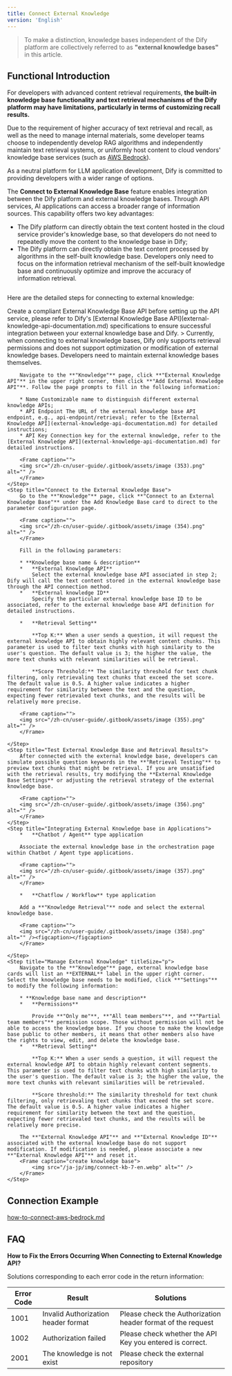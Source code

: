 ```yaml
---
title: Connect External Knowledge
version: 'English'
---
```


> To make a distinction, knowledge bases independent of the Dify platform are collectively referred to as **"external knowledge bases"** in this article.

## Functional Introduction

For developers with advanced content retrieval requirements, **the built-in knowledge base functionality and text retrieval mechanisms of the Dify platform may have limitations, particularly in terms of customizing recall results.**

Due to the requirement of higher accuracy of text retrieval and recall, as well as the need to manage internal materials, some developer teams choose to independently develop RAG algorithms and independently maintain text retrieval systems, or uniformly host content to cloud vendors' knowledge base services (such as [AWS Bedrock](https://aws.amazon.com/bedrock/)).

As a neutral platform for LLM application development, Dify is committed to providing developers with a wider range of options.

The **Connect to External Knowledge Base** feature enables integration between the Dify platform and external knowledge bases. Through API services, AI applications can access a broader range of information sources. This capability offers two key advantages:

* The Dify platform can directly obtain the text content hosted in the cloud service provider's knowledge base, so that developers do not need to repeatedly move the content to the knowledge base in Dify;
* The Dify platform can directly obtain the text content processed by algorithms in the self-built knowledge base. Developers only need to focus on the information retrieval mechanism of the self-built knowledge base and continuously optimize and improve the accuracy of information retrieval.

<Frame caption="Principle of external knowledge base connection">
  <img src="/zh-cn/user-guide/.gitbook/assets/image (1) (1).png" alt="" />
</Frame>

Here are the detailed steps for connecting to external knowledge:

<Steps>
    <Step title="Create a Compliant External Knowledge Base API" titleSize="h2" >
        Create a compliant External Knowledge Base API before setting up the API service, please refer to Dify's [External Knowledge Base API](external-knowledge-api-documentation.md) specifications to ensure successful integration between your external knowledge base and Dify.
    </Step>
    <Step title="Add External Knowledge API">
        > Currently, when connecting to external knowledge bases, Dify only supports retrieval permissions and does not support optimization or modification of external knowledge bases. Developers need to maintain external knowledge bases themselves.

        Navigate to the **"Knowledge"** page, click **"External Knowledge API"** in the upper right corner, then click **"Add External Knowledge API"**. Follow the page prompts to fill in the following information:

        * Name Customizable name to distinguish different external knowledge APIs;
        * API Endpoint The URL of the external knowledge base API endpoint, e.g., api-endpoint/retrieval; refer to the [External Knowledge API](external-knowledge-api-documentation.md) for detailed instructions;
        * API Key Connection key for the external knowledge, refer to the [External Knowledge API](external-knowledge-api-documentation.md) for detailed instructions.

        <Frame caption="">
        <img src="/zh-cn/user-guide/.gitbook/assets/image (353).png" alt="" />
        </Frame>  
    </Step>
    <Step title="Connect to the External Knowledge Base">
        Go to the **"Knowledge"** page, click **"Connect to an External Knowledge Base"** under the Add Knowledge Base card to direct to the parameter configuration page.

        <Frame caption="">
        <img src="/zh-cn/user-guide/.gitbook/assets/image (354).png" alt="" />
        </Frame>  

        Fill in the following parameters:

        * **Knowledge base name & description**
        *   **External Knowledge API**
            Select the external knowledge base API associated in step 2; Dify will call the text content stored in the external knowledge base through the API connection method.
        *   **External knowledge ID**
            Specify the particular external knowledge base ID to be associated, refer to the external knowledge base API definition for detailed instructions.

        *   **Retrieval Setting**

            **Top K:** When a user sends a question, it will request the external knowledge API to obtain highly relevant content chunks. This parameter is used to filter text chunks with high similarity to the user's question. The default value is 3; the higher the value, the more text chunks with relevant similarities will be retrieval.

            **Score Threshold:** The similarity threshold for text chunk filtering, only retrievaling text chunks that exceed the set score. The default value is 0.5. A higher value indicates a higher requirement for similarity between the text and the question, expecting fewer retrievaled text chunks, and the results will be relatively more precise.

        <Frame caption="">
        <img src="/zh-cn/user-guide/.gitbook/assets/image (355).png" alt="" />
        </Frame>

    </Step>
    <Step title="Test External Knowledge Base and Retrieval Results">
        After connected with the external knowledge base, developers can simulate possible question keywords in the **"Retrieval Testing"** to preview text chunks that might be retrieval. If you are unsatisfied with the retrieval results, try modifying the **External Knowledge Base Settings** or adjusting the retrieval strategy of the external knowledge base.

        <Frame caption="">
        <img src="/zh-cn/user-guide/.gitbook/assets/image (356).png" alt="" />
        </Frame>
    </Step>
    <Step title="Integrating External Knowledge base in Applications">
        *   **Chatbot / Agent** type application

        Associate the external knowledge base in the orchestration page within Chatbot / Agent type applications.

        <Frame caption="">
        <img src="/zh-cn/user-guide/.gitbook/assets/image (357).png" alt="" />
        </Frame>

        *   **Chatflow / Workflow** type application

        Add a **"Knowledge Retrieval"** node and select the external knowledge base.

        <Frame caption="">
        <img src="/zh-cn/user-guide/.gitbook/assets/image (358).png" alt="" /><figcaption></figcaption>
        </Frame>  

    </Step>
    <Step title="Manage External Knowledge" titleSize="p">
        Navigate to the **"Knowledge"** page, external knowledge base cards will list an **EXTERNAL** label in the upper right corner. Select the knowledge base needs to be modified, click **"Settings"** to modify the following information:

        * **Knowledge base name and description**
        *   **Permissions**

            Provide **"Only me"**, **"All team members"**, and **"Partial team members"** permission scope. Those without permission will not be able to access the knowledge base. If you choose to make the knowledge base public to other members, it means that other members also have the rights to view, edit, and delete the knowledge base.
        *   **Retrieval Setting**

            **Top K:** When a user sends a question, it will request the external knowledge API to obtain highly relevant content segments. This parameter is used to filter text chunks with high similarity to the user's question. The default value is 3; the higher the value, the more text chunks with relevant similarities will be retrievaled.

            **Score threshold:** The similarity threshold for text chunk filtering, only retrievaling text chunks that exceed the set score. The default value is 0.5. A higher value indicates a higher requirement for similarity between the text and the question, expecting fewer retrievaled text chunks, and the results will be relatively more precise.

        The **"External Knowledge API"** and **"External Knowledge ID"** associated with the external knowledge base do not support modification. If modification is needed, please associate a new **"External Knowledge API"** and reset it.
        <Frame caption="create knowledge base">
            <img src="/ja-jp/img/connect-kb-7-en.webp" alt="" />
        </Frame>
    </Step>
</Steps>

## Connection Example

[how-to-connect-aws-bedrock.md](/learn-more/use-cases/how-to-connect-aws-bedrock.md "mention")

## FAQ

**How to Fix the Errors Occurring When Connecting to External Knowledge API?**

Solutions corresponding to each error code in the return information:

| Error Code | Result                              | Solutions                                                   |
| ---------- | ----------------------------------- | ----------------------------------------------------------- |
| 1001       | Invalid Authorization header format | Please check the Authorization header format of the request |
| 1002       | Authorization failed                | Please check whether the API Key you entered is correct.    |
| 2001       | The knowledge is not exist          | Please check the external repository                        |
